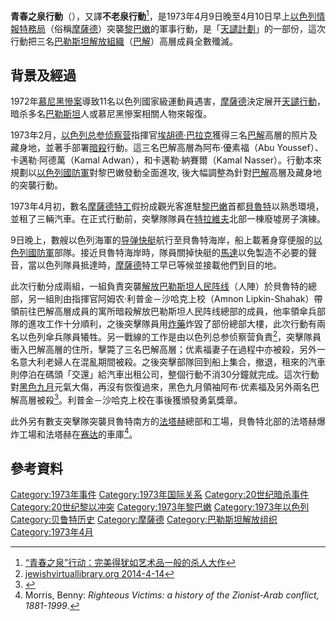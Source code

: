 {{Campaignbox 上帝的復仇行動}}
{{Campaignbox 南黎巴嫰巴勒斯坦人叛亂}}

'''青春之泉行動'''（{{lang-en|'''Operation Spring of Youth'''}}），又譯'''不老泉行動'''<ref>[http://www.sohu.com/a/126350713_601593 “青春之泉”行动：完美得犹如艺术品一般的杀人大作]</ref>，是1973年4月9日晚至4月10日早上[[以色列|以色列]][[情報特務局|情報特務局]]（俗稱[[摩薩德|摩薩德]]）突襲[[黎巴嫩|黎巴嫩]]的軍事行動，是「[[天譴行動|天譴計劃]]」的一部份，這次行動把三名[[巴勒斯坦解放組織|巴勒斯坦解放組織]]（[[巴解|巴解]]）高層成員全數殲滅。

==背景及經過==
1972年[[慕尼黑慘案|慕尼黑慘案]]導致11名以色列國家級運動員遇害，[[摩薩德|摩薩德]]決定展开[[天譴行動|天譴行動]]，暗杀多名[[巴勒斯坦|巴勒斯坦]]人或慕尼黑慘案相關人物來報復。

1973年2月，[[總參謀部偵察部隊|以色列总参侦察营]]指揮官[[埃胡德·巴拉克|埃胡德·巴拉克]]獲得三名[[巴解|巴解]]高層的照片及藏身地，並著手部署[[暗殺|暗殺]]行動。這三名巴解高層為阿布·優素福（Abu Youssef）、卡邁勒·阿德萬（Kamal Adwan），和卡邁勒·納賽爾（Kamal Nasser）。行動本來規劃以[[以色列國防軍|以色列國防軍]]對黎巴嫩發動全面進攻, 後大幅調整為針對[[巴解|巴解]]高層及藏身地的突襲行動。

1973年4月初，數名[[摩薩德|摩薩德]][[特工|特工]]假扮成觀光客進駐[[黎巴嫩|黎巴嫩]]首都[[貝魯特|貝魯特]]以熟悉環境，並租了三輛汽車。在正式行動前，突擊隊隊員在[[特拉維夫|特拉維夫]]北部一棟廢墟房子演練。

9日晚上，數艘以色列海軍的[[导弹快艇|导弹快艇]]航行至貝魯特海岸，船上載著身穿便服的[[以色列國防軍|以色列國防軍]]部隊。接近貝魯特海岸時，隊員關掉快艇的[[馬達|馬達]]以免製造不必要的聲音，當以色列隊員抵達時，[[摩薩德|摩薩德]]特工早已等候並接載他們到目的地。

此次行動分成兩組，一組負責突襲[[解放巴勒斯坦人民阵线|解放巴勒斯坦人民阵线]]（人陣）於貝魯特的總部，另一組則由指揮官阿姆农·利普金－沙哈克上校（Amnon Lipkin-Shahak）帶領前往巴解高層成員的寓所暗殺解放巴勒斯坦人民阵线總部的成員，他率領傘兵部隊的進攻工作十分順利，之後突擊隊員用[[炸藥|炸藥]]炸毀了部份總部大樓，此次行動有兩名以色列傘兵隊員犧牲。另一戰線的工作是由以色列总参侦察营負責<ref>[http://www.jewishvirtuallibrary.org/jsource/History/opspring.html jewishvirtuallibrary.org 2014-4-14]</ref>，突擊隊員衝入巴解高層的住所，擊斃了三名巴解高層；优素福妻子在過程中亦被殺，另外一名意大利老婦人在混亂期間被殺。之後突擊部隊回到船上集合，撤退，租來的汽車則停泊在碼頭「交還」給汽車出租公司，整個行動不消30分鐘就完成。這次行動對[[黑色九月|黑色九月]]元氣大傷，再沒有恢復過來，黑色九月領袖阿布·优素福及另外兩名巴解高層被殺<ref name="lieguozhi">{{cite book|author=李宛蓉|title=莫薩德檔案解密 |year=2013 |publisher=大是文化 |location=台湾 |isbn=978-986-6037-78-8}}</ref>。利普金－沙哈克上校在事後獲頒發勇氣獎章。

此外另有數支突擊隊突襲貝魯特南方的[[法塔赫|法塔赫]]總部和工場，貝魯特北部的法塔赫爆炸工場和法塔赫在[[赛达_(黎巴嫩城市)|赛达]]的車庫<ref>Morris, Benny: ''Righteous Victims: a history of the Zionist-Arab conflict, 1881-1999''.</ref>。

==參考資料==
{{Reflist}}

[[Category:1973年事件|Category:1973年事件]]
[[Category:1973年国际关系|Category:1973年国际关系]]
[[Category:20世纪暗杀事件|Category:20世纪暗杀事件]]
[[Category:20世纪黎以冲突|Category:20世纪黎以冲突]]
[[Category:1973年黎巴嫩|Category:1973年黎巴嫩]]
[[Category:1973年以色列|Category:1973年以色列]]
[[Category:贝鲁特历史|Category:贝鲁特历史]]
[[Category:摩薩德|Category:摩薩德]]
[[Category:巴勒斯坦解放组织|Category:巴勒斯坦解放组织]]
[[Category:1973年4月|Category:1973年4月]]